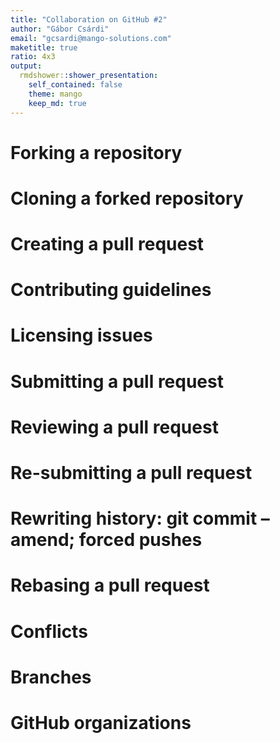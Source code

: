 ```yaml
---
title: "Collaboration on GitHub #2"
author: "Gábor Csárdi"
email: "gcsardi@mango-solutions.com"
maketitle: true
ratio: 4x3
output:
  rmdshower::shower_presentation:
    self_contained: false
    theme: mango
    keep_md: true
---
```


# Forking a repository

# Cloning a forked repository

# Creating a pull request

# Contributing guidelines

# Licensing issues

# Submitting a pull request

# Reviewing a pull request

# Re-submitting a pull request

# Rewriting history: git commit --amend; forced pushes

# Rebasing a pull request

# Conflicts

# Branches

# GitHub organizations

